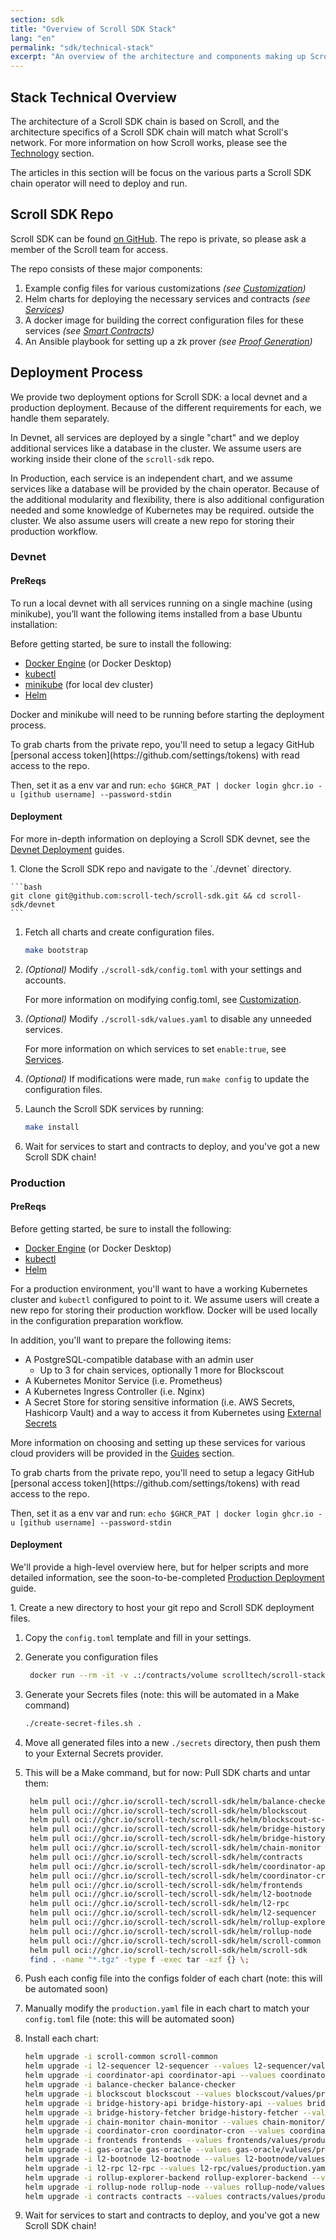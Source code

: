 ```yaml
---
section: sdk
title: "Overview of Scroll SDK Stack"
lang: "en"
permalink: "sdk/technical-stack"
excerpt: "An overview of the architecture and components making up Scroll SDK"
---
```



## Stack Technical Overview

The architecture of a Scroll SDK chain is based on Scroll, and the architecture specifics of a Scroll SDK chain will match what Scroll's network. For more information on how Scroll works, please see the [Technology](/en/technology) section.

The articles in this section will be focus on the various parts a Scroll SDK chain operator will need to deploy and run.

## Scroll SDK Repo

Scroll SDK can be found [on GitHub](https://github.com/scroll-tech/scroll-sdk). The repo is private, so please ask a member of the Scroll team for access.

The repo consists of these major components:
1. Example config files for various customizations *(see [Customization](/en/sdk/technical-stack/configuration))*
1. Helm charts for deploying the necessary services and contracts *(see [Services](/en/sdk/technical-stack/services))*
1. A docker image for building the correct configuration files for these services *(see [Smart Contracts](/en/sdk/technical-stack/contracts))*
1. An Ansible playbook for setting up a zk prover *(see [Proof Generation](/en/sdk/technical-stack/proof-generation))*

## Deployment Process

We provide two deployment options for Scroll SDK: a local devnet and a production deployment. Because of the different requirements for each, we handle them separately.

In Devnet, all services are deployed by a single "chart" and we deploy additional services like a database in the cluster. We assume users are working inside their clone of the `scroll-sdk` repo.

In Production, each service is an independent chart, and we assume services like a database will be provided by the chain operator. Because of the additional modularity and flexibility, there is also additional configuration needed and some knowledge of Kubernetes may be required. outside the cluster. We also assume users will create a new repo for storing their production workflow.

### Devnet

#### PreReqs

To run a local devnet with all services running on a single machine (using minikube), you’ll want the following items installed from a base Ubuntu installation:

Before getting started, be sure to install the following:

- [Docker Engine](https://docs.docker.com/engine/install/) (or Docker Desktop)
- [kubectl](https://kubernetes.io/docs/tasks/tools/)
- [minikube](https://minikube.sigs.k8s.io/docs/start/) (for local dev cluster)
- [Helm](https://helm.sh/docs/intro/install/)

Docker and minikube will need to be running before starting the deployment process.

<Aside type="tip">
To grab charts from the private repo, you'll need to setup a legacy GitHub [personal access token](https://github.com/settings/tokens) with read access to the repo.

Then, set it as a env var and run: `echo $GHCR_PAT | docker login ghcr.io -u [github username] --password-stdin`
</Aside>


#### Deployment

For more in-depth information on deploying a Scroll SDK devnet, see the [Devnet Deployment](/en/sdk/guides/devnet-deployment) guides.

<Steps>
1. Clone the Scroll SDK repo and navigate to the `./devnet` directory.

    ```bash
    git clone git@github.com:scroll-tech/scroll-sdk.git && cd scroll-sdk/devnet
    ```
    
1. Fetch all charts and create configuration files.

    ```bash
    make bootstrap
    ```

1. *(Optional)* Modify `./scroll-sdk/config.toml` with your settings and accounts.

    For more information on modifying config.toml, see [Customization](/en/sdk/technical-stack/customization).

1. *(Optional)* Modify `./scroll-sdk/values.yaml` to disable any unneeded services.

    For more information on which services to set `enable:true`, see [Services](/en/sdk/technical-stack/services).

1. *(Optional)* If modifications were made, run `make config` to update the configuration files.


1. Launch the Scroll SDK services by running:
   ```bash
   make install
   ```

1. Wait for services to start and contracts to deploy, and you've got a new Scroll SDK chain!

</Steps>


### Production

#### PreReqs

Before getting started, be sure to install the following:

- [Docker Engine](https://docs.docker.com/engine/install/) (or Docker Desktop)
- [kubectl](https://kubernetes.io/docs/tasks/tools/)
- [Helm](https://helm.sh/docs/intro/install/)
 
For a production environment, you'll want to have a working Kubernetes cluster and `kubectl` configured to point to it. We assume users will create a new repo for storing their production workflow. Docker will be used locally in the configuration preparation workflow.

In addition, you'll want to prepare the following items:
- A PostgreSQL-compatible database with an admin user
    - Up to 3 for chain services, optionally 1 more for Blockscout
- A Kubernetes Monitor Service (i.e. Prometheus)
- A Kubernetes Ingress Controller (i.e. Nginx)
- A Secret Store for storing sensitive information (i.e. AWS Secrets, Hashicorp Vault) and a way to access it from Kubernetes using [External Secrets](https://external-secrets.io/latest/)

More information on choosing and setting up these services for various cloud providers will be provided in the [Guides](/en/sdk/guides) section.

<Aside type="tip">
To grab charts from the private repo, you'll need to setup a legacy GitHub [personal access token](https://github.com/settings/tokens) with read access to the repo.

Then, set it as a env var and run: `echo $GHCR_PAT | docker login ghcr.io -u [github username] --password-stdin`
</Aside>

#### Deployment

We'll provide a high-level overview here, but for helper scripts and more detailed information, see the soon-to-be-completed [Production Deployment](/en/sdk/guides/production-deployment) guide.


<Steps>
1. Create a new directory to host your git repo and Scroll SDK deployment files.

1. Copy the `config.toml` template and fill in your settings.

1. Generate you configuration files
   ```bash
    docker run --rm -it -v .:/contracts/volume scrolltech/scroll-stack-contracts:gen-configs-v0.0.16
   ```

1. Generate your Secrets files (note: this will be automated in a Make command)
   ```bash
   ./create-secret-files.sh .
   ```

1. Move all generated files into a new `./secrets` directory, then push them to your External Secrets provider.

1. This will be a Make command, but for now: Pull SDK charts and untar them:
   ```bash
    helm pull oci://ghcr.io/scroll-tech/scroll-sdk/helm/balance-checker
    helm pull oci://ghcr.io/scroll-tech/scroll-sdk/helm/blockscout
    helm pull oci://ghcr.io/scroll-tech/scroll-sdk/helm/blockscout-sc-verifier
    helm pull oci://ghcr.io/scroll-tech/scroll-sdk/helm/bridge-history-api
    helm pull oci://ghcr.io/scroll-tech/scroll-sdk/helm/bridge-history-fetcher
    helm pull oci://ghcr.io/scroll-tech/scroll-sdk/helm/chain-monitor
    helm pull oci://ghcr.io/scroll-tech/scroll-sdk/helm/contracts
    helm pull oci://ghcr.io/scroll-tech/scroll-sdk/helm/coordinator-api
    helm pull oci://ghcr.io/scroll-tech/scroll-sdk/helm/coordinator-cron
    helm pull oci://ghcr.io/scroll-tech/scroll-sdk/helm/frontends
    helm pull oci://ghcr.io/scroll-tech/scroll-sdk/helm/l2-bootnode
    helm pull oci://ghcr.io/scroll-tech/scroll-sdk/helm/l2-rpc
    helm pull oci://ghcr.io/scroll-tech/scroll-sdk/helm/l2-sequencer
    helm pull oci://ghcr.io/scroll-tech/scroll-sdk/helm/rollup-explorer-backend
    helm pull oci://ghcr.io/scroll-tech/scroll-sdk/helm/rollup-node
    helm pull oci://ghcr.io/scroll-tech/scroll-sdk/helm/scroll-common
    helm pull oci://ghcr.io/scroll-tech/scroll-sdk/helm/scroll-sdk
    find . -name "*.tgz" -type f -exec tar -xzf {} \;
   ```

1. Push each config file into the configs folder of each chart (note: this will be automated soon)
1. Manually modify the `production.yaml` file in each chart to match your `config.toml` file (note: this will be automated soon)
1. Install each chart:
    ```bash
    helm upgrade -i scroll-common scroll-common
    helm upgrade -i l2-sequencer l2-sequencer --values l2-sequencer/values/production.yaml
    helm upgrade -i coordinator-api coordinator-api --values coordinator-api/values/production.yaml
    helm upgrade -i balance-checker balance-checker
    helm upgrade -i blockscout blockscout --values blockscout/values/production.yaml
    helm upgrade -i bridge-history-api bridge-history-api --values bridge-history-api/values/production.yaml
    helm upgrade -i bridge-history-fetcher bridge-history-fetcher --values bridge-history-fetcher/values/production.yaml
    helm upgrade -i chain-monitor chain-monitor --values chain-monitor/values/production.yaml
    helm upgrade -i coordinator-cron coordinator-cron --values coordinator-cron/values/production.yaml
    helm upgrade -i frontends frontends --values frontends/values/production.yaml
    helm upgrade -i gas-oracle gas-oracle --values gas-oracle/values/production.yaml
    helm upgrade -i l2-bootnode l2-bootnode --values l2-bootnode/values/production.yaml
    helm upgrade -i l2-rpc l2-rpc --values l2-rpc/values/production.yaml
    helm upgrade -i rollup-explorer-backend rollup-explorer-backend --values rollup-explorer-backend/values/production.yaml
    helm upgrade -i rollup-node rollup-node --values rollup-node/values/production.yaml
    helm upgrade -i contracts contracts --values contracts/values/production.yaml
    ```
1. Wait for services to start and contracts to deploy, and you've got a new Scroll SDK chain!

</Steps>
